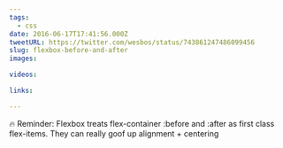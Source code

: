 ```yaml
---
tags:
  - css
date: 2016-06-17T17:41:56.000Z
tweetURL: https://twitter.com/wesbos/status/743861247486099456
slug: flexbox-before-and-after
images:

videos:

links:

---
```

🔥 Reminder: Flexbox treats flex-container :before and :after as first class flex-items. They can really goof up alignment + centering
